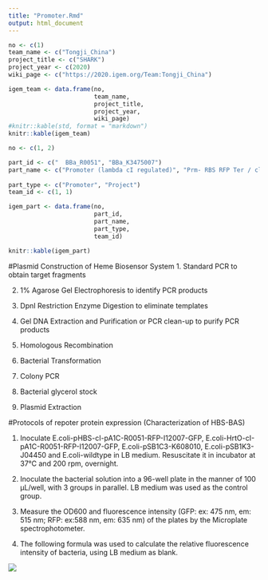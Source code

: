 ```yaml
---
title: "Promoter.Rmd"
output: html_document
---
```


```r
no <- c(1)
team_name <- c("Tongji_China")
project_title <- c("SHARK")
project_year <- c(2020)
wiki_page <- c("https://2020.igem.org/Team:Tongji_China")

igem_team <- data.frame(no, 
                        team_name, 
                        project_title, 
                        project_year, 
                        wiki_page)
#knitr::kable(std, format = "markdown")
knitr::kable(igem_team)
```

```r
no <- c(1, 2)

part_id <- c("	BBa_R0051", "BBa_K3475007")
part_name <- c("Promoter (lambda cI regulated)", "Prm- RBS RFP Ter / cl lam R0051-B0034-mRFP1 E1010-B0015")
               
part_type <- c("Promoter", "Project")
team_id <- c(1, 1)

igem_part <- data.frame(no,
                        part_id, 
                        part_name,
                        part_type, 
                        team_id)

knitr::kable(igem_part)

```

\#Plasmid Construction of Heme Biosensor System 1. Standard PCR to obtain target fragments

2.  1% Agarose Gel Electrophoresis to identify PCR products

3.  DpnI Restriction Enzyme Digestion to eliminate templates

4.  Gel DNA Extraction and Purification or PCR clean-up to purify PCR products

5.  Homologous Recombination

6.  Bacterial Transformation

7.  Colony PCR

8.  Bacterial glycerol stock

9.  Plasmid Extraction

\#Protocols of repoter protein expression (Characterization of HBS-BAS)

1.  Inoculate E.coli-pHBS-cI-pA1C-R0051-RFP-I12007-GFP, E.coli-HrtO-cI-pA1C-R0051-RFP-I12007-GFP, E.coli-pSB1C3-K608010, E.coli-pSB1K3-J04450 and E.coli-wildtype in LB medium. Resuscitate it in incubator at 37℃ and 200 rpm, overnight.

2.  Inoculate the bacterial solution into a 96-well plate in the manner of 100 μL/well, with 3 groups in parallel. LB medium was used as the control group.

3.  Measure the OD600 and fluorescence intensity (GFP: ex: 475 nm, em: 515 nm; RFP: ex:588 nm, em: 635 nm) of the plates by the Microplate spectrophotometer.

4.  The following formula was used to calculate the relative fluorescence intensity of bacteria, using LB medium as blank.

![](%EC%BA%A1%EC%B2%98.JPG)
